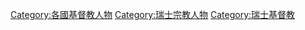 [[Category:各國基督教人物|Category:各國基督教人物]]
[[Category:瑞士宗教人物|Category:瑞士宗教人物]]
[[Category:瑞士基督教|Category:瑞士基督教]]